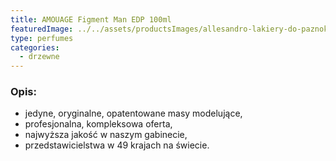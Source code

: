 ```yaml
---
title: AMOUAGE Figment Man EDP 100ml
featuredImage: ../../assets/productsImages/allesandro-lakiery-do-paznokci.jpg
type: perfumes
categories:
  - drzewne
---
```


<h3>Opis:</h3>

- jedyne, oryginalne, opatentowane masy modelujące,
- profesjonalna, kompleksowa oferta,
- najwyższa jakość w naszym gabinecie,
- przedstawicielstwa w 49 krajach na świecie.
